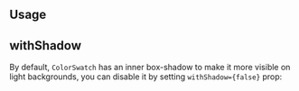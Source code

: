 

## Usage

<Demo data={ColorSwatchDemos.usage} />

## withShadow

By default, `ColorSwatch` has an inner box-shadow to make it more visible on light backgrounds,
you can disable it by setting `withShadow={false}` prop:

<Demo data={ColorSwatchDemos.shadow} />

<Polymorphic
  defaultElement="div"
  changeToElement="a"
  component="ColorSwatch"
  withNext
/>

<Demo data={ColorSwatchDemos.component} />
